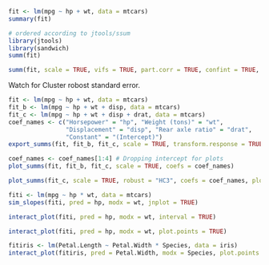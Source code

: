 

```r
fit <- lm(mpg ~ hp + wt, data = mtcars)
summary(fit)
```

```r
# ordered according to jtools/ssum
library(jtools)
library(sandwich)
summ(fit)
```

```r
summ(fit, scale = TRUE, vifs = TRUE, part.corr = TRUE, confint = TRUE, pvals = FALSE)
```
Watch for Cluster robost standard error.



```r
fit <- lm(mpg ~ hp + wt, data = mtcars)
fit_b <- lm(mpg ~ hp + wt + disp, data = mtcars)
fit_c <- lm(mpg ~ hp + wt + disp + drat, data = mtcars)
coef_names <- c("Horsepower" = "hp", "Weight (tons)" = "wt",
                "Displacement" = "disp", "Rear axle ratio" = "drat",
                "Constant" = "(Intercept)")
export_summs(fit, fit_b, fit_c, scale = TRUE, transform.response = TRUE, coefs = coef_names)
```

```r
coef_names <- coef_names[1:4] # Dropping intercept for plots
plot_summs(fit, fit_b, fit_c, scale = TRUE, coefs = coef_names)
```

```r
plot_summs(fit_c, scale = TRUE, robust = "HC3", coefs = coef_names, plot.distributions = TRUE)

```

```r
fiti <- lm(mpg ~ hp * wt, data = mtcars)
sim_slopes(fiti, pred = hp, modx = wt, jnplot = TRUE)
```

```r
interact_plot(fiti, pred = hp, modx = wt, interval = TRUE)

```

```r
interact_plot(fiti, pred = hp, modx = wt, plot.points = TRUE)


```


```r
fitiris <- lm(Petal.Length ~ Petal.Width * Species, data = iris)
interact_plot(fitiris, pred = Petal.Width, modx = Species, plot.points = TRUE)
```

